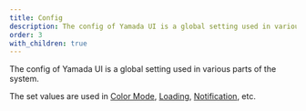 ```yaml
---
title: Config
description: The config of Yamada UI is a global setting used in various parts of the system.
order: 3
with_children: true
---
```


The config of Yamada UI is a global setting used in various parts of the system.

The set values are used in [Color Mode](/styled-system/color-mode), [Loading](/styled-system/loading), [Notification](/styled-system/notification), etc.
